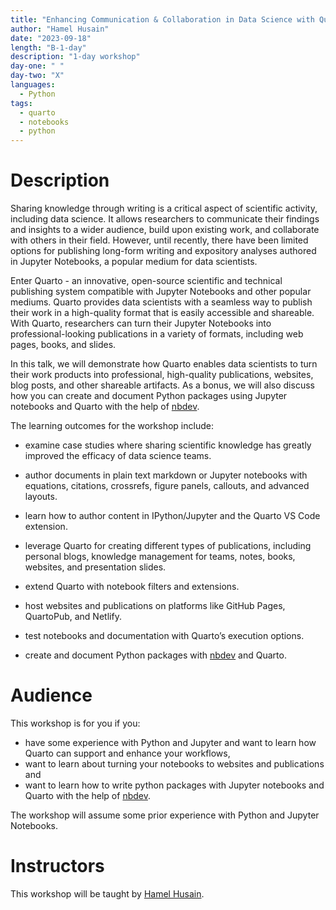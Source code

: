 ```yaml
---
title: "Enhancing Communication & Collaboration in Data Science with Quarto and Jupyter Notebooks"
author: "Hamel Husain"
date: "2023-09-18"
length: "B-1-day"
description: "1-day workshop"
day-one: " "
day-two: "X"
languages:
  - Python
tags:
  - quarto
  - notebooks
  - python
---
```


# Description

Sharing knowledge through writing is a critical aspect of scientific activity, including data science. It allows researchers to communicate their findings and insights to a wider audience, build upon existing work, and collaborate with others in their field. However, until recently, there have been limited options for publishing long-form writing and expository analyses authored in Jupyter Notebooks, a popular medium for data scientists.

Enter Quarto - an innovative, open-source scientific and technical publishing system compatible with Jupyter Notebooks and other popular mediums. Quarto provides data scientists with a seamless way to publish their work in a high-quality format that is easily accessible and shareable. With Quarto, researchers can turn their Jupyter Notebooks into professional-looking publications in a variety of formats, including web pages, books, and slides.

In this talk, we will demonstrate how Quarto enables data scientists to turn their work products into professional, high-quality publications, websites, blog posts, and other shareable artifacts.  As a bonus, we will also discuss how you can create and document Python packages using Jupyter notebooks and Quarto with the help of [nbdev](https://nbdev.fast.ai/).

The learning outcomes for the workshop include:

-   examine case studies where sharing scientific knowledge has greatly improved the efficacy of data science teams.

-   author documents in plain text markdown or Jupyter notebooks with equations, citations, crossrefs, figure panels, callouts, and advanced layouts.

-   learn how to author content in IPython/Jupyter and the Quarto VS Code extension.

-   leverage Quarto for creating different types of publications, including personal blogs, knowledge management for teams, notes, books, websites, and presentation slides.

-   extend Quarto with notebook filters and extensions.

-   host websites and publications on platforms like GitHub Pages, QuartoPub, and Netlify.

-   test notebooks and documentation with Quarto's execution options.

-   create and document Python packages with [nbdev](https://nbdev.fast.ai/) and Quarto. 

# Audience

This workshop is for you if you:

-   have some experience with Python and Jupyter and want to learn how Quarto can support and enhance your workflows,
-   want to learn about turning your notebooks to websites and publications and
-   want to learn how to write python packages with Jupyter notebooks and Quarto with the help of [nbdev](https://nbdev.fast.ai/).

The workshop will assume some prior experience with Python and Jupyter Notebooks.

# Instructors

This workshop will be taught by [Hamel Husain](https://hamel.dev).
